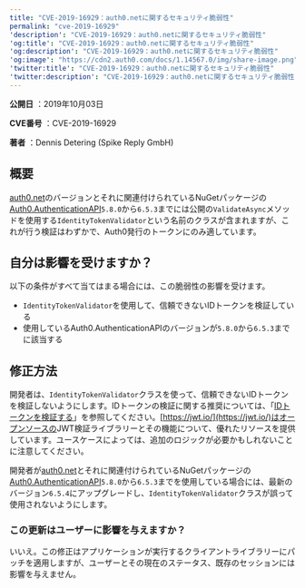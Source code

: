 ```yaml
---
title: "CVE-2019-16929：auth0.netに関するセキュリティ脆弱性"
permalink: "cve-2019-16929"
'description': "CVE-2019-16929：auth0.netに関するセキュリティ脆弱性"
'og:title': "CVE-2019-16929：auth0.netに関するセキュリティ脆弱性"
'og:description': "CVE-2019-16929：auth0.netに関するセキュリティ脆弱性"
'og:image': "https://cdn2.auth0.com/docs/1.14567.0/img/share-image.png"
'twitter:title': "CVE-2019-16929：auth0.netに関するセキュリティ脆弱性"
'twitter:description': "CVE-2019-16929：auth0.netに関するセキュリティ脆弱性"
---
```


**公開日** ：2019年10月03日

**CVE番号** ：CVE-2019-16929

**著者** ：Dennis Detering (Spike Reply GmbH)

## 概要

[auth0.net](https://github.com/auth0/auth0.net)のバージョンとそれに関連付けられているNuGetパッケージの[Auth0.AuthenticationAPI](https://www.nuget.org/packages/Auth0.AuthenticationApi/)`5.8.0`から`6.5.3`までには公開の`ValidateAsync`メソッドを使用する`IdentityTokenValidator`という名前のクラスが含まれますが、これが行う検証はわずかで、Auth0発行のトークンにのみ適しています。

## 自分は影響を受けますか？

以下の条件がすべて当てはまる場合には、この脆弱性の影響を受けます。

* `IdentityTokenValidator`を使用して、信頼できないIDトークンを検証している
* 使用しているAuth0.AuthenticationAPIのバージョンが`5.8.0`から`6.5.3`までに該当する

## 修正方法

開発者は、`IdentityTokenValidator`クラスを使って、信頼できないIDトークンを検証しないようにします。IDトークンの検証に関する推奨については、「[IDトークンを検証する](/ja-jp/secure/tokens/id-tokens/validate-id-tokens)」を参照してください。[https://jwt.io/](https://jwt.io/)はオープンソースの<Tooltip data-tooltip-id="react-containers-DefinitionTooltip-3" href="/ja-jp/glossary?term=json-web-token" tip="JSON Web Token（JWT）: 二者間のクレームを安全に表現するために使用される標準IDトークン形式（および多くの場合、アクセストークン形式）。" cta="用語集の表示">JWT</Tooltip>検証ライブラリーとその機能について、優れたリソースを提供しています。ユースケースによっては、追加のロジックが必要かもしれないことに注意してください。

開発者が[auth0.net](https://github.com/auth0/auth0.net)とそれに関連付けられているNuGetパッケージの[Auth0.AuthenticationAPI](https://www.nuget.org/packages/Auth0.AuthenticationApi/)`5.8.0`から`6.5.3`までを使用している場合には、最新のバージョン`6.5.4`にアップグレードし、`IdentityTokenValidator`クラスが誤って使用されないようにします。

### この更新はユーザーに影響を与えますか？

いいえ。この修正はアプリケーションが実行するクライアントライブラリーにパッチを適用しますが、ユーザーとその現在のステータス、既存のセッションには影響を与えません。